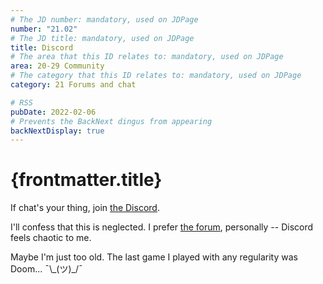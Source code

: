```yaml
---
# The JD number: mandatory, used on JDPage
number: "21.02"
# The JD title: mandatory, used on JDPage
title: Discord
# The area that this ID relates to: mandatory, used on JDPage
area: 20-29 Community
# The category that this ID relates to: mandatory, used on JDPage
category: 21 Forums and chat

# RSS
pubDate: 2022-02-06
# Prevents the BackNext dingus from appearing
backNextDisplay: true
---
```


# {frontmatter.title}

If chat's your thing, join [the Discord](http://discord.gg/KYWzAJhmPv).

I'll confess that this is neglected. I prefer [the forum](/20-29-community/21-forums-and-chat/21.01-the-forum), personally -- Discord feels chaotic to me.

Maybe I'm just too old. The last game I played with any regularity was Doom... ¯\\\_(ツ)\_/¯
